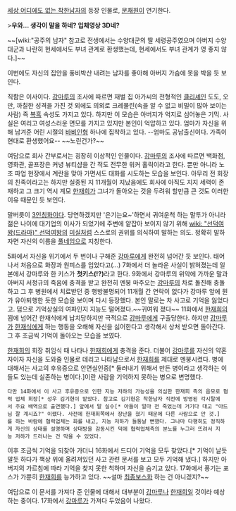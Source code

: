 [[세상 어디에도 없는 착한남자]]의 등장 인물로, [[문채원]]이 연기한다.

>'''우와... 생각이 말을 하네? 입체영상 3D네?'''

~~[wiki:"공주의 남자" 참고로 전생에서는 수양대군의 딸 세령공주였으며 아버지 수양대군과 나란히 현세에서도 부녀 관계로 환생했는데, 현세에서도 부녀 관계가 영 좋지 않다.]~~
 
이번에도 자신의 집안을 풍비박산 내려는 남자를 좋아해 아버지 가슴에 못을 박을 듯 보인다.
 
직함은 이사이다. [[강마루]]의 조사에 따르면 재벌 집 아가씨의 전형적인 [[클리셰]]인 도도, 오만, 까칠한 성격을 가진 것 외에도 의외로 크레물린(속을 알 수 없고 비밀이 많아 보이는 사람) 즉 [[복흑]] 속성도 가지고 있다. 하지만 이 모습은 아버지가 억지로 심어놓은 기믹. 사실은 여리고 여성스러운 면모를 가지고 있지만 본인이 억압하고 있다. 엄마가 자신을 위해 남겨준 어린 시절의 [[바비인형]] 하나에 집착하고 있다. --엄마도 공남출신이다. 가족이 현대로 환생했어요-- ~~노린건가?~~
 
여담으로 회사 간부로서는 굉장히 이상적인 인물이다. [[강마루]]의 조사에 따르면 백화점, 영화관, 골프장은 커녕 뷰티샵을 간 적도 전무한 워커 홀릭이라고 한다. 뿐만 아니라 노조 파업 현장에서 계란을 맞아 가면서도 대화를 시도하는 모습을 보인다. 
아무리 전 회장의 친족이라고는 하지만 실종된 지 11개월이 지났음에도 회사에 아직도 지지 세력이 존재하고 그 크기 역시 계모 [[한재희]]가 그녀가 돌아오는 것을 두려워 할만큼 큰 것도 이러한 이유 때문인 듯 보인다.
 
말버릇이 [[3인칭화]]이다. 당연하겠지만 '은기는요~'하면서 귀여운척 하는 말투가 아니라 젊은 나이에 대기업의 이사가 되었기에 주변에 얕잡아 보이지 않기 위해 [[wiki: "선덕여왕(드라마)" 선덕여왕]]의 [[미실]]처럼 스스로의 권위를 의식하여 말하는 의도. 정확히 말하자면 자신의 이름을 [[풀네임]]으로 지칭한다. 
 
5화에서 자신을 위기에서 두 번이나 구해준 [[강마루]]에게 완전히 넘어간 듯 보인다. 태어나서 처음으로 화장과 원피스를 입었다고(...) 7화에서 더 놀라운 사실이 밝혀졌는데 일본에서 강마루와 한 키스가 '''첫키스(!?)'''라고 한다. 9화에서 강마루의 위악에 가까운 말과 아버지 서정규의 죽음에 충격을 받고 완전히 멘붕 마주오는 [[강마루]]의 차로 돌진해 충돌하고 그 후 병원에서 치료받던 중 행방불명되어 11개월 간 연락이 없다가 강마루 앞에 뭔가 유아퇴행한 듯한 모습을 보이며 다시 등장했다. 본인 말로는 차 사고로 기억을 잃었다고. 덤으로 기억상실의 여파인지 지능도 떨어졌다.~~귀여워 졌다~~
11화에서 [[한재희]]의 꾐에 넘어간 한재식에게 납치당하지만 극적으로 [[강마루]]에게 구출당한다. 하지만 [[강마루]]가 [[한재식]]에게 하는 행동을 오해해 자신을 싫어한다고 생각해서 상처 받으면 돌아간다. 그 후 조금씩 기억이 돌아오는 모습을 보였다.

[[한재희]]의 회장 취임식 때 나타나 [[한재희]]에게 충격을 준다. 더불어 [[강마루]]를 자신의 약혼자이자 자신을 도와줄 인물로 데리고 나타남으로서 [[한재희]]를 제대로 멘붕시켰다. 병에 대해서는 사고의 후유증으로 안면실인증[* 둘러내기 위해서 만든 병이라고 생각하는 이들도 있는데 실존하는 병이다.]이란 사람을 기억하지 못하는 병으로 변명했다. 

 다만 14화에서 이 사고 후유증으로 인한 지능 저하의 가능성을 의심한 한재희 측의 음모로 협력 업체 회장[* 성우 김기현이 맡았다. 참고로 김기현은 착한남자 직전에 방영된 각시탈에서 주요 배역으로 출연했다.] 앞에서 말 실수[* 아들이 얼마 전 죽었는데 거기다 대고 "아드님 잘 계시죠?" 이랬다. 사전에 한재희쪽에서 장난을 쳤기 때문에 다른 사람으로 안 것.]를 하는 바람에 협력업체는 화를 내고, 지능 저하가 들통날 뻔했다. 그나마 다행히도 정직하게 자신의 상태를 설명하며 상대방을 감동시킨 덕에 협력업체측의 분노를 누그러 뜨려서 지능 저하가 드러나는 건 막을 수 있었다.

이후 조금씩 기억을 되찾아 가더니 16화에서 드디어 기억을 모두 찾았다.[* 기억이 날듯 말듯 하다가 책상 위에 올려져있던 사고 관련 문서를 보고 모두 기억해 냈다.] 하지만 아버지의 가르침에 따라 기억을 찾지 못한 척하며 자신을 숨기고 있다. 17화에서 풍기는 포스가 가뿐히 [[한재희]]를 능가하고 있다. ~~설마 [[최종보스]]화 하는 건 아니겠지?~~

여담으로 이 문서를 가져다 준 인물에 대해서 대부분이 [[강마루]]나 [[한재희]]일 것이라 예상하는 중이다. 17화에서 [[강마루]]가 가져다 두었음이 나왔다.
